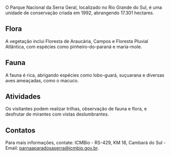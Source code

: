 O Parque Nacional da Serra Geral, localizado no Rio Grande do Sul, é uma unidade de conservação criada em 1992, abrangendo 17.301 hectares.

## Flora

A vegetação inclui Floresta de Araucária, Campos e Floresta Pluvial Atlântica, com espécies como pinheiro-do-paraná e maria-mole.

## Fauna

A fauna é rica, abrigando espécies como lobo-guará, suçuarana e diversas aves ameaçadas, como o macuco.

## Atividades

Os visitantes podem realizar trilhas, observação de fauna e flora, e desfrutar de mirantes com vistas deslumbrantes.

## Contatos

Para mais informações, contate: ICMBio - RS-429, KM 18, Cambará do Sul - Email: parnaaparadosaserra@icmbio.gov.br.